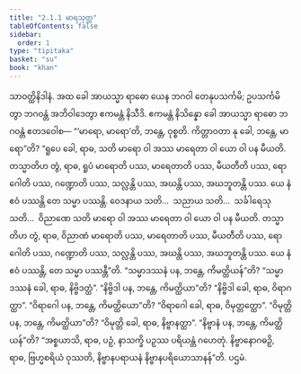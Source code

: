 ```yaml
---
title: "2.1.1 မာရသုတ္တ"
tableOfContents: false
sidebar:
  order: 1
type: "tipitaka"
basket: "su"
book: "khan"
---
```



<DynamicBreadcrumb />

<Division number="160" book="khan">

<Paragraph number="821" book="khan">
သာဝတ္ထိနိဒါနံ. အထ ခေါ အာယသ္မာ ရာဓော ယေန ဘဂဝါ တေနုပသင်္ကမိ; ဥပသင်္ကမိတွာ ဘဂဝန္တံ အဘိဝါဒေတွာ ဧကမန္တံ နိသီဒိ. ဧကမန္တံ နိသိန္နော ခေါ အာယသ္မာ ရာဓော ဘဂဝန္တံ ဧတဒဝေါစ—
</Paragraph>

<Paragraph number="822" book="khan">
“‘မာရော, မာရော’တိ, ဘန္တေ, ဝုစ္စတိ. ကိတ္တာဝတာ နု ခေါ, ဘန္တေ, မာရော”တိ? “ရူပေ ခေါ, ရာဓ, သတိ မာရော ဝါ အဿ မာရေတာ ဝါ ယော ဝါ ပန မီယတိ. တသ္မာတိဟ တွံ, ရာဓ, ရူပံ မာရောတိ ပဿ, မာရေတာတိ ပဿ, မီယတီတိ ပဿ, ရောဂေါတိ ပဿ, ဂဏ္ဍောတိ ပဿ, သလ္လန္တိ ပဿ, အဃန္တိ ပဿ, အဃဘူတန္တိ ပဿ. ယေ နံ ဧဝံ ပဿန္တိ တေ သမ္မာ ပဿန္တိ. ဝေဒနာယ သတိ…  သညာယ သတိ…  သင်္ခါရေသု သတိ…  ဝိညာဏေ သတိ မာရော ဝါ အဿ မာရေတာ ဝါ ယော ဝါ ပန မီယတိ. တသ္မာတိဟ တွံ, ရာဓ, ဝိညာဏံ မာရောတိ ပဿ, မာရေတာတိ ပဿ, မီယတီတိ ပဿ, ရောဂေါတိ ပဿ, ဂဏ္ဍောတိ ပဿ, သလ္လန္တိ ပဿ, အဃန္တိ ပဿ, အဃဘူတန္တိ ပဿ. ယေ နံ ဧဝံ ပဿန္တိ, တေ သမ္မာ ပဿန္တီ”တိ.
</Paragraph>

<Paragraph number="823" book="khan">
“သမ္မာဒဿနံ ပန, ဘန္တေ, ကိမတ္ထိယန်”တိ? “သမ္မာဒဿနံ ခေါ, ရာဓ, နိဗ္ဗိဒတ္ထံ”. “နိဗ္ဗိဒါ ပန, ဘန္တေ, ကိမတ္ထိယာ”တိ? “နိဗ္ဗိဒါ ခေါ, ရာဓ, ဝိရာဂတ္ထာ”. “ဝိရာဂေါ ပန, ဘန္တေ, ကိမတ္ထိယော”တိ? “ဝိရာဂေါ ခေါ, ရာဓ, ဝိမုတ္တတ္ထော”. “ဝိမုတ္တိ ပန, ဘန္တေ, ကိမတ္ထိယာ”တိ? “ဝိမုတ္တိ ခေါ, ရာဓ, နိဗ္ဗာနတ္ထာ”. “နိဗ္ဗာနံ ပန, ဘန္တေ, ကိမတ္ထိယန်”တိ? “အစ္စယာသိ, ရာဓ, ပဉှံ, နာသက္ခိ ပဉှဿ ပရိယန္တံ ဂဟေတုံ. နိဗ္ဗာနောဂဓဉှိ, ရာဓ, ဗြဟ္မစရိယံ ဝုဿတိ, နိဗ္ဗာနပရာယနံ နိဗ္ဗာနပရိယောသာနန်”တိ.

</Paragraph>
</Division>

<Paragraph number="824" type="center" book="khan">
ပဌမံ.
</Paragraph>
